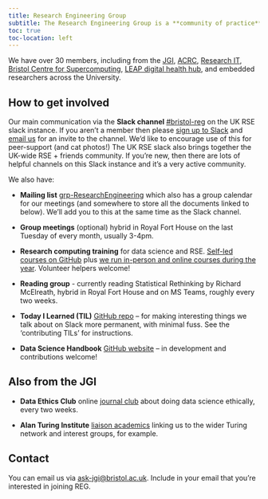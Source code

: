 ```yaml
---
title: Research Engineering Group
subtitle: The Research Engineering Group is a **community of practice** at the University of Bristol. It includes interdisciplinary data scientists, research software engineers, research infrastructure engineers, data engineers and friends.
toc: true
toc-location: left
---
```


We have over 30 members, including from the [JGI](https://www.bristol.ac.uk/golding/), [ACRC](https://www.bristol.ac.uk/acrc/), [Research IT](https://www.bristol.ac.uk/research-it/), [Bristol Centre for Supercomputing](https://isambard.ac.uk/), [LEAP digital health hub](https://leap-hub.ac.uk/), and embedded researchers across the University.

## How to get involved

Our main communication via the **Slack channel** [#bristol-reg](https://ukrse.slack.com/archives/GUJK4P918) on the UK RSE slack instance. If you aren’t a member then please [sign up to Slack](https://ukrse.slack.com/signup?redir=%2Farchives%2FGUJK4P918%3Fname%3DGUJK4P918#/domain-signup) and [email us](mailto:ask-jgi@bristol.ac.uk) for an invite to the channel. We’d like to encourage use of this for peer-support (and cat photos!) The UK RSE slack also brings together the UK-wide RSE + friends community. If you're new, then there are lots of helpful channels on this Slack instance and it's a very active community.

We also have:

* **Mailing list** [grp-ResearchEngineering](https://outlook.office.com/groups/groups.bristol.ac.uk/grp-ResearchEngineering/mail) which also has a group calendar for our meetings (and somewhere to store all the documents linked to below). We'll add you to this at the same time as the Slack channel.

* **Group meetings** (optional) hybrid in Royal Fort House on the last Tuesday of every month, usually 3-4pm.

* **Research computing training** for data science and RSE. [Self-led courses on GitHub](https://bristol-training.github.io/courses.html) plus [we run in-person and online courses during the year](https://bristol-training.github.io/upcoming.html). Volunteer helpers welcome!

* **Reading group** - currently reading Statistical Rethinking by Richard McElreath, hybrid in Royal Fort House and on MS Teams, roughly every two weeks.

* **Today I Learned (TIL)** [GitHub repo](https://github.com/JGIBristol/TIL) – for making interesting things we talk about on Slack more permanent, with minimal fuss. See the ‘contributing TILs’ for instructions.

* **Data Science Handbook** [GitHub website](https://jgibristol.github.io/data-science-handbook/) – in development and contributions welcome!

## Also from the JGI

* **Data Ethics Club** online [journal club](https://dataethicsclub.com/) about doing data science ethically, every two weeks.

* **Alan Turing Institute** [liaison academics](https://bristol.ac.uk/golding/turing-institute/) linking us to the wider Turing network and interest groups, for example.

## Contact

You can email us via <ask-jgi@bristol.ac.uk>. Include in your email that you're interested in joining REG.
